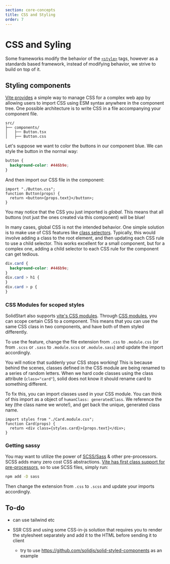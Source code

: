 ```yaml
---
section: core-concepts
title: CSS and Styling
order: 7
---
```


# CSS and Syling

Some frameworks modify the behavior of the [`<style>`](https://developer.mozilla.org/en-US/docs/Web/HTML/Element/style) tags, however as a standards based framework, instead of modifying behavior, we strive to build on top of it.

## Styling components

[Vite provides](https://vitejs.dev/guide/features.html#css) a simple way to manage CSS for a complex web app by allowing users to import CSS using ESM syntax anywhere in the component tree. One possible architecture is to write CSS in a file accompanying your component file.

```
src/
├── components/
│   ├── Button.tsx
│   ├── Button.css
```

Let's suppose we want to color the buttons in our component blue. We can style the button in the normal way:

```css
button {
  background-color: #446b9e;
}
```

And then import our CSS file in the component:

```tsx
import "./Button.css";
function Button(props) {
  return <button>{props.text}</button>;
}
```

You may notice that the CSS you just imported is _global_. This means that all buttons (not just the ones created via this component) will be blue!

In many cases, global CSS is not the intended behavior. One simple solution is to make use of CSS features like [class selectors](https://developer.mozilla.org/en-US/docs/Web/CSS/Class_selectors). Typically, this would involve adding a class to the root element, and then updating each CSS rule to use a child selector. This works excellent for a small component, but for a complex one, adding a child selector to each CSS rule for the component can get tedious.

```css
div.card {
  background-color: #446b9e;
}
div.card > h1 {
}
div.card > p {
}
```

### CSS Modules for scoped styles

SolidStart also supports [vite's CSS modules](https://vitejs.dev/guide/features.html#css-modules). Through [CSS modules](https://github.com/css-modules/css-modules), you can scope certain CSS to a component. This means that you can use the same CSS class in two components, and have both of them styled differently.

To use the feature, change the file extension from `.css` to `.module.css` (or from `.scss` or `.sass` to `.module.scss` or `.module.sass`) and update the import accordingly.

You will notice that suddenly your CSS stops working! This is because behind the scenes, classes defined in the CSS module are being renamed to a series of random letters. When we hard code classes using the class attribute (`class="card"`), solid does not know it should rename card to something different.

To fix this, you can import classes used in your CSS module. You can think of this import as a object of `humanClass: generatedClass`. We reference the key (the class name we wrote!), and get back the unique, generated class name.

```tsx
import styles from "./Card.module.css";
function Card(props) {
  return <div class={styles.card}>{props.text}</div>;
}
```

### Getting sassy

You may want to utilize the power of [SCSS/Sass](https://sass-lang.com) & other pre-processors. SCSS adds many zero cost CSS abstractions. [Vite has first class support for pre-processors](https://vitejs.dev/guide/features.html#css-pre-processors), so to use SCSS files, simply run:

```bash
npm add -D sass
```

Then change the extension from `.css` to `.scss` and update your imports accordingly.

## To-do

- can use tailwind etc

- SSR CSS and using some CSS-in-js solution that requires you to render the stylesheet separately and add it to the HTML before sending it to client
  - try to use https://github.com/solidjs/solid-styled-components as an example
